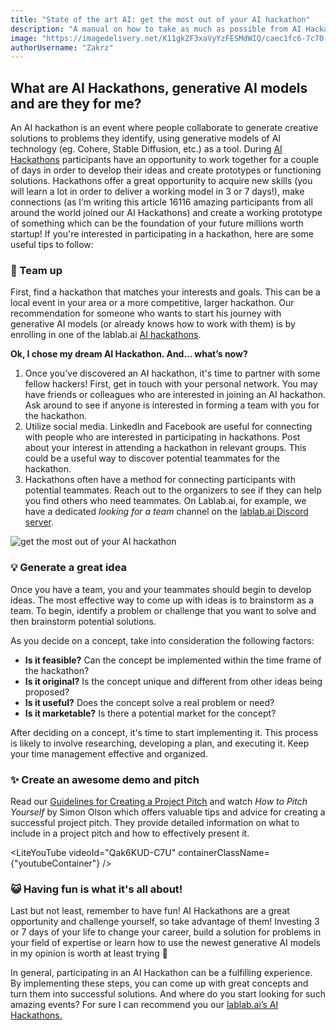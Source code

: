 ```yaml
---
title: "State of the art AI: get the most out of your AI hackathon"
description: "A manual on how to take as much as possible from AI Hackathon"
image: "https://imagedelivery.net/K11gkZF3xaVyYzFESMdWIQ/caec1fc6-7c70-4205-d0e6-59f9cbf55800/full"
authorUsername: "Zakrz"
---
```


## What are AI Hackathons, generative AI models and are they for me?

An AI hackathon is an event where people collaborate to generate creative solutions to problems they identify, using generative models of AI technology (eg. Cohere, Stable Diffusion, etc.) as a tool. During [AI Hackathons](https://lablab.ai/event) participants have an opportunity to work together for a couple of days in order to develop their ideas and create prototypes or functioning solutions. Hackathons offer a great opportunity to acquire new skills (you will learn a lot in order to deliver a working model in 3 or 7 days!), make connections (as I’m writing this article 16116 amazing participants from all around the world joined our AI Hackathons) and create a working prototype of something which can be the foundation of your future millions worth startup! If you're interested in participating in a hackathon, here are some useful tips to follow:


### 👥 Team up

First, find a hackathon that matches your interests and goals. This can be a local event in your area or a more competitive, larger hackathon. Our recommendation for someone who wants to start his journey with generative AI models (or already knows how to work with them) is by enrolling in one of the lablab.ai [AI hackathons](https://lablab.ai/event).

**Ok, I chose my dream AI Hackathon. And… what’s now?**

1. Once you've discovered an AI hackathon, it's time to partner with some fellow hackers! First, get in touch with your personal network. You may have friends or colleagues who are interested in joining an AI hackathon. Ask around to see if anyone is interested in forming a team with you for the hackathon.
2. Utilize social media. LinkedIn and Facebook are useful for connecting with people who are interested in participating in hackathons. Post about your interest in attending a hackathon in relevant groups. This could be a useful way to discover potential teammates for the hackathon.
3. Hackathons often have a method for connecting participants with potential teammates. Reach out to the organizers to see if they can help you find others who need teammates. On Lablab.ai, for example, we have a dedicated _looking for a team_ channel on the [lablab.ai Discord server](https://discord.gg/lablab-ai-877056448956346408).

![get the most out of your AI hackathon](https://imagedelivery.net/K11gkZF3xaVyYzFESMdWIQ/096567f9-9236-4fb2-c465-46a7cc4ec500/full)

### 💡 Generate a great idea

Once you have a team, you and your teammates should begin to develop ideas. The most effective way to come up with ideas is to brainstorm as a team. To begin, identify a problem or challenge that you want to solve and then brainstorm potential solutions.

As you decide on a concept, take into consideration the following factors:

* **Is it feasible?** Can the concept be implemented within the time frame of the hackathon?
* **Is it original?** Is the concept unique and different from other ideas being proposed?
* **Is it useful?** Does the concept solve a real problem or need?
* **Is it marketable?** Is there a potential market for the concept?

After deciding on a concept, it's time to start implementing it. This process is likely to involve researching, developing a plan, and executing it. Keep your time management effective and organized.


### ✨ Create an awesome demo and pitch

Read our [Guidelines for Creating a Project Pitch](https://lablab.ai/blog/guidelines-for-creating-a-project-pitch) and watch _How to Pitch Yourself_ by Simon Olson which offers valuable tips and advice for creating a successful project pitch. They provide detailed information on what to include in a project pitch and how to effectively present it.

<LiteYouTube videoId="Qak6KUD-C7U" containerClassName={"youtubeContainer"} />

### 😺 Having fun is what it's all about!

Last but not least, remember to have fun! AI Hackathons are a great opportunity and challenge yourself, so take advantage of them! Investing 3 or 7 days of your life to change your career, build a solution for problems in your field of expertise or learn how to use the newest generative AI models in my opinion is worth at least trying 🙂

In general, participating in an AI Hackathon can be a fulfilling experience. By implementing these steps, you can come up with great concepts and turn them into successful solutions. And where do you start looking for such amazing events? For sure I can recommend you our [lablab.ai’s AI Hackathons.](https://lablab.ai/event)
